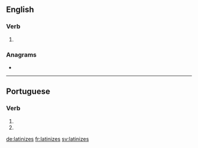 ==English==

===Verb===
{{head|en|verb form}}

# {{en-third-person singular of|latinize}}

===Anagrams===
* {{l|en|zinalsite}}

----

==Portuguese==

===Verb===
{{pt-verb-form}}

# {{pt-verb form of|latinizar|ar|subjunctive|present|singular|second}}
# {{pt-verb form of|latinizar|ar|imperative|negative|singular|second}}

[[de:latinizes]]
[[fr:latinizes]]
[[sv:latinizes]]
